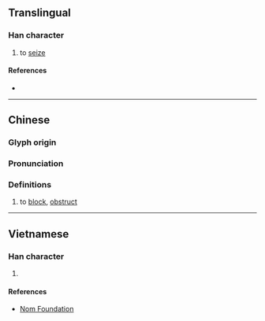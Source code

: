 {{character info/new}}
==Translingual==

===Han character===
{{Han char|rn=64|rad=手|as=09|sn=12|four=|canj=QJHR|ids=⿰扌客}}

# to [[seize]]

====References====
* {{Han ref|kx=0443.090|dkj=12367|dj=0794.090|hdz=31924.100|uh=63E2|ud=25570}}

----

==Chinese==
{{zh-forms}}

===Glyph origin===
{{Han etym}}

===Pronunciation===
{{zh-pron
|m=ké
|c=kak1
|mc=y
|oc=y
|cat=
}}

===Definitions===
{{zh-hanzi}}

# {{lb|zh|Cantonese}} to [[block]], [[obstruct]]

----

==Vietnamese==

===Han character===
{{vi-hantu|rs=手09|khách}}

# {{defn|lang=vi|sort=手09}}

====References====
* [http://nomfoundation.org/common/nom_details.php?codepoint=63e2 Nom Foundation]
